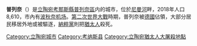 
{{noteTA
|1=zh-cn:考纳斯;zh-hk:考納斯;zh-tw:考那斯;
}}
{{Infobox settlement
| name                    = 普列奈
| native_name             = Prienai
| native_name_lang        = lt
| settlement_type         = 城市
| image_skyline           = Prienų Kristaus Apsireiškimo bažnyčia.jpg
| image_caption           = 普列奈教堂
| pushpin_map             = Lithuania 
| pushpin_map_caption     = 普列奈在立陶宛的位置
| subdivision_type        = [[世界政區索引|国家]]
| subdivision_name        = {{LIT}}
| subdivision_type1       = [[立陶宛縣份|县份]]
| subdivision_name1       = [[考那斯縣|考那斯縣]]
| subdivision_type2       = [[立陶宛市镇|市镇]]
| subdivision_name2       = [[普列奈區|普列奈區]]
| established_title       = 首次提及
| established_date        = 1502年
| established_title1      = 城市权
| established_date1       = 1609年
| unit_pref               = Metric
| area_footnotes          = 
| area_note               = 
| area_total_km2          = 
| population_as_of        = 2018年
| population_footnotes    = 
| population_total        = 8,610
| population_density_km2  = auto
| population_note         = 
| timezone1               = [[欧洲东部时间|EET]]
| utc_offset1             = +2
| timezone1_DST           = [[欧洲东部夏令时间|EEST]]
| utc_offset1_DST         = +3
| postal_code_type        = 邮政编码
| postal_code             = 
| area_code_type          = 
| area_code               = 
| iso_code                = 
| website                 = 
| footnotes               = 
}}
'''普列奈'''（{{lang-lt|Prienai}}）是[[立陶宛|立陶宛]][[考那斯縣|考那斯縣]][[普列奈區|普列奈區]]内的城市，位於[[尼曼河|尼曼河]]畔，2018年人口8,610，市內有[[波秋奈机场|波秋奈机场]]。[[第二次世界大戰|第二次世界大戰]]時期，普列奈被[[德國|德國]]佔領，大部分居民移居外地或被驅逐，[[納粹黨|納粹黨]]則把[[猶太人|猶太人]]殺死。

[[Category:立陶宛城市|Category:立陶宛城市]]
[[Category:考纳斯县|Category:考纳斯县]]
[[Category:立陶宛猶太人大屠殺地點|Category:立陶宛猶太人大屠殺地點]]
